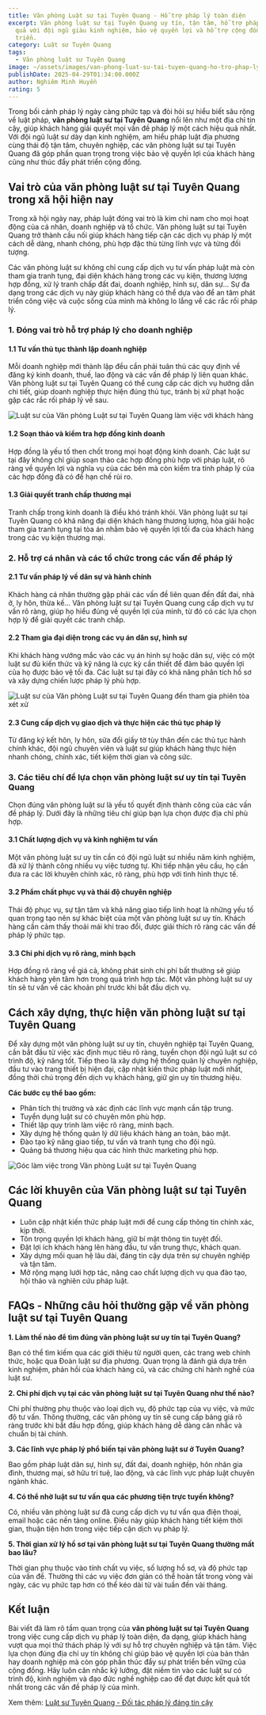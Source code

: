 ```yaml
---
title: Văn phòng Luật sư tại Tuyên Quang - Hỗ trợ pháp lý toàn diện
excerpt: Văn phòng luật sư tại Tuyên Quang uy tín, tận tâm, hỗ trợ pháp lý hiệu
  quả với đội ngũ giàu kinh nghiệm, bảo vệ quyền lợi và hỗ trợ cộng đồng phát
  triển.
category: Luật sư Tuyên Quang
tags:
  - Văn phòng luật sư Tuyên Quang
image: ~/assets/images/van-phong-luat-su-tai-tuyen-quang-ho-tro-phap-ly-toan-dien.png
publishDate: 2025-04-29T01:34:00.000Z
author: Nghiêm Minh Huyền
rating: 5
---
```

Trong bối cảnh pháp lý ngày càng phức tạp và đòi hỏi sự hiểu biết sâu rộng về luật pháp, **văn phòng luật sư tại Tuyên Quang** nổi lên như một địa chỉ tin cậy, giúp khách hàng giải quyết mọi vấn đề pháp lý một cách hiệu quả nhất. Với đội ngũ luật sư dày dạn kinh nghiệm, am hiểu pháp luật địa phương cùng thái độ tận tâm, chuyên nghiệp, các văn phòng luật sư tại Tuyên Quang đã góp phần quan trọng trong việc bảo vệ quyền lợi của khách hàng cũng như thúc đẩy phát triển cộng đồng.

## Vai trò của văn phòng luật sư tại Tuyên Quang trong xã hội hiện nay

Trong xã hội ngày nay, pháp luật đóng vai trò là kim chỉ nam cho mọi hoạt động của cá nhân, doanh nghiệp và tổ chức. Văn phòng luật sư tại Tuyên Quang trở thành cầu nối giúp khách hàng tiếp cận các dịch vụ pháp lý một cách dễ dàng, nhanh chóng, phù hợp đặc thù từng lĩnh vực và từng đối tượng.

Các văn phòng luật sư không chỉ cung cấp dịch vụ tư vấn pháp luật mà còn tham gia tranh tụng, đại diện khách hàng trong các vụ kiện, thương lượng hợp đồng, xử lý tranh chấp đất đai, doanh nghiệp, hình sự, dân sự... Sự đa dạng trong các dịch vụ này giúp khách hàng có thể dựa vào để an tâm phát triển công việc và cuộc sống của mình mà không lo lắng về các rắc rối pháp lý.

### 1. Đóng vai trò hỗ trợ pháp lý cho doanh nghiệp

#### 1.1 Tư vấn thủ tục thành lập doanh nghiệp

Mỗi doanh nghiệp mới thành lập đều cần phải tuân thủ các quy định về đăng ký kinh doanh, thuế, lao động và các vấn đề pháp lý liên quan khác. Văn phòng luật sư tại Tuyên Quang có thể cung cấp các dịch vụ hướng dẫn chi tiết, giúp doanh nghiệp thực hiện đúng thủ tục, tránh bị xử phạt hoặc gặp các rắc rối pháp lý về sau.

![Luật sư của Văn phòng Luật sư tại Tuyên Quang làm việc với khách hàng](~/assets/images/luat-su-cua-van-phong-luat-su-tai-tuyen-quang-lam-viec-voi-khach-hang.jpg "Luật sư của Văn phòng Luật sư tại Tuyên Quang làm việc với khách hàng")

#### 1.2 Soạn thảo và kiểm tra hợp đồng kinh doanh

Hợp đồng là yếu tố then chốt trong mọi hoạt động kinh doanh. Các luật sư tại đây không chỉ giúp soạn thảo các hợp đồng phù hợp với pháp luật, rõ ràng về quyền lợi và nghĩa vụ của các bên mà còn kiểm tra tính pháp lý của các hợp đồng đã có để hạn chế rủi ro.

#### 1.3 Giải quyết tranh chấp thương mại

Tranh chấp trong kinh doanh là điều khó tránh khỏi. Văn phòng luật sư tại Tuyên Quang có khả năng đại diện khách hàng thương lượng, hòa giải hoặc tham gia tranh tụng tại tòa án nhằm bảo vệ quyền lợi tối đa của khách hàng trong các vụ kiện thương mại.

### 2. Hỗ trợ cá nhân và các tổ chức trong các vấn đề pháp lý

#### 2.1 Tư vấn pháp lý về dân sự và hành chính

Khách hàng cá nhân thường gặp phải các vấn đề liên quan đến đất đai, nhà ở, ly hôn, thừa kế… Văn phòng luật sư tại Tuyên Quang cung cấp dịch vụ tư vấn rõ ràng, giúp họ hiểu đúng về quyền lợi của mình, từ đó có các lựa chọn hợp lý để giải quyết các tranh chấp.

#### 2.2 Tham gia đại diện trong các vụ án dân sự, hình sự

Khi khách hàng vướng mắc vào các vụ án hình sự hoặc dân sự, việc có một luật sư đủ kiến thức và kỹ năng là cực kỳ cần thiết để đảm bảo quyền lợi của họ được bảo vệ tối đa. Các luật sư tại đây có khả năng phân tích hồ sơ và xây dựng chiến lược pháp lý phù hợp.

![Luật sư của Văn phòng Luật sư tại Tuyên Quang đến tham gia phiên tòa xét xử](~/assets/images/luat-su-cua-van-phong-luat-su-tai-tuyen-quang-den-tham-gia-phien-toa-xet-xu.jpg "Luật sư của Văn phòng Luật sư tại Tuyên Quang đến tham gia phiên tòa xét xử")

#### 2.3 Cung cấp dịch vụ giao dịch và thực hiện các thủ tục pháp lý

Từ đăng ký kết hôn, ly hôn, sửa đổi giấy tờ tùy thân đến các thủ tục hành chính khác, đội ngũ chuyên viên và luật sư giúp khách hàng thực hiện nhanh chóng, chính xác, tiết kiệm thời gian và công sức.

### 3. Các tiêu chí để lựa chọn văn phòng luật sư uy tín tại Tuyên Quang

Chọn đúng văn phòng luật sư là yếu tố quyết định thành công của các vấn đề pháp lý. Dưới đây là những tiêu chí giúp bạn lựa chọn được địa chỉ phù hợp.

#### 3.1 Chất lượng dịch vụ và kinh nghiệm tư vấn

Một văn phòng luật sư uy tín cần có đội ngũ luật sư nhiều năm kinh nghiệm, đã xử lý thành công nhiều vụ việc tương tự. Khi tiếp nhận yêu cầu, họ cần đưa ra các lời khuyên chính xác, rõ ràng, phù hợp với tình hình thực tế.

#### 3.2 Phẩm chất phục vụ và thái độ chuyên nghiệp

Thái độ phục vụ, sự tận tâm và khả năng giao tiếp linh hoạt là những yếu tố quan trọng tạo nên sự khác biệt của một văn phòng luật sư uy tín. Khách hàng cần cảm thấy thoải mái khi trao đổi, được giải thích rõ ràng các vấn đề pháp lý phức tạp.

#### 3.3 Chi phí dịch vụ rõ ràng, minh bạch

Hợp đồng rõ ràng về giá cả, không phát sinh chi phí bất thường sẽ giúp khách hàng yên tâm hơn trong quá trình hợp tác. Một văn phòng luật sư uy tín sẽ tư vấn về các khoản phí trước khi bắt đầu dịch vụ.

## Cách xây dựng, thực hiện văn phòng luật sư tại Tuyên Quang

Để xây dựng một văn phòng luật sư uy tín, chuyên nghiệp tại Tuyên Quang, cần bắt đầu từ việc xác định mục tiêu rõ ràng, tuyển chọn đội ngũ luật sư có trình độ, kỹ năng tốt. Tiếp theo là xây dựng hệ thống quản lý chuyên nghiệp, đầu tư vào trang thiết bị hiện đại, cập nhật kiến thức pháp luật mới nhất, đồng thời chú trọng đến dịch vụ khách hàng, giữ gìn uy tín thương hiệu.

**Các bước cụ thể bao gồm:**

* Phân tích thị trường và xác định các lĩnh vực mạnh cần tập trung.
* Tuyển dụng luật sư có chuyên môn phù hợp.
* Thiết lập quy trình làm việc rõ ràng, minh bạch.
* Xây dựng hệ thống quản lý dữ liệu khách hàng an toàn, bảo mật.
* Đào tạo kỹ năng giao tiếp, tư vấn và tranh tụng cho đội ngũ.
* Quảng bá thương hiệu qua các hình thức marketing phù hợp.

![Góc làm việc trong Văn phòng Luật sư tại Tuyên Quang](~/assets/images/goc-lam-viec-trong-van-phong-luat-su-tai-tuyen-quang.jpg "Góc làm việc trong Văn phòng Luật sư tại Tuyên Quang")

## Các lời khuyên của Văn phòng luật sư tại Tuyên Quang

* Luôn cập nhật kiến thức pháp luật mới để cung cấp thông tin chính xác, kịp thời.
* Tôn trọng quyền lợi khách hàng, giữ bí mật thông tin tuyệt đối.
* Đặt lợi ích khách hàng lên hàng đầu, tư vấn trung thực, khách quan.
* Xây dựng mối quan hệ lâu dài, đáng tin cậy dựa trên sự chuyên nghiệp và tận tâm.
* Mở rộng mạng lưới hợp tác, nâng cao chất lượng dịch vụ qua đào tạo, hội thảo và nghiên cứu pháp luật.

## FAQs - Những câu hỏi thường gặp về văn phòng luật sư tại Tuyên Quang

**1. Làm thế nào để tìm đúng văn phòng luật sư uy tín tại Tuyên Quang?**

Bạn có thể tìm kiếm qua các giới thiệu từ người quen, các trang web chính thức, hoặc qua Đoàn luật sư địa phương. Quan trọng là đánh giá dựa trên kinh nghiệm, phản hồi của khách hàng cũ, và các chứng chỉ hành nghề của luật sư.

**2. Chi phí dịch vụ tại các văn phòng luật sư tại Tuyên Quang như thế nào?**

Chi phí thường phụ thuộc vào loại dịch vụ, độ phức tạp của vụ việc, và mức độ tư vấn. Thông thường, các văn phòng uy tín sẽ cung cấp bảng giá rõ ràng trước khi bắt đầu hợp đồng, giúp khách hàng dễ dàng cân nhắc và chuẩn bị tài chính.

**3. Các lĩnh vực pháp lý phổ biến tại văn phòng luật sư ở Tuyên Quang?**

Bao gồm pháp luật dân sự, hình sự, đất đai, doanh nghiệp, hôn nhân gia đình, thương mại, sở hữu trí tuệ, lao động, và các lĩnh vực pháp luật chuyên ngành khác.

**4. Có thể nhờ luật sư tư vấn qua các phương tiện trực tuyến không?**

Có, nhiều văn phòng luật sư đã cung cấp dịch vụ tư vấn qua điện thoại, email hoặc các nền tảng online. Điều này giúp khách hàng tiết kiệm thời gian, thuận tiện hơn trong việc tiếp cận dịch vụ pháp lý.

**5. Thời gian xử lý hồ sơ tại văn phòng luật sư tại Tuyên Quang thường mất bao lâu?**

Thời gian phụ thuộc vào tính chất vụ việc, số lượng hồ sơ, và độ phức tạp của vấn đề. Thường thì các vụ việc đơn giản có thể hoàn tất trong vòng vài ngày, các vụ phức tạp hơn có thể kéo dài từ vài tuần đến vài tháng.

## Kết luận

Bài viết đã làm rõ tầm quan trọng của **văn phòng luật sư tại Tuyên Quang** trong việc cung cấp dịch vụ pháp lý toàn diện, đa dạng, giúp khách hàng vượt qua mọi thử thách pháp lý với sự hỗ trợ chuyên nghiệp và tận tâm. Việc lựa chọn đúng địa chỉ uy tín không chỉ giúp bảo vệ quyền lợi của bản thân hay doanh nghiệp mà còn góp phần thúc đẩy sự phát triển bền vững của cộng đồng. Hãy luôn cân nhắc kỹ lưỡng, đặt niềm tin vào các luật sư có trình độ, kinh nghiệm và đạo đức nghề nghiệp cao để đạt được kết quả tốt nhất trong các vấn đề pháp lý của mình.

Xem thêm: [Luật sư Tuyên Quang - Đối tác pháp lý đáng tin cậy](https://yplawfirm.vn/tin-tuc/luat-su-tuyen-quang-doi-tac-phap-ly-dang-tin-cay)

